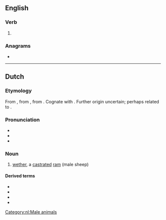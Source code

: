 ==English==

===Verb===
{{en-verb}}

# {{alternative form of|en|hamble}}

===Anagrams===
* {{anagrams|en|a=aehlm|almeh|hemal}}

----

==Dutch==

===Etymology===
From {{inh|nl|dum|hamel}}, from {{inh|nl|odt|*hamal}}, from {{inh|nl|gem-pro|*hamalaz|t=mutilated, castrated}}. Cognate with {{cog|de|Hammel}}. Further origin uncertain; perhaps related to {{m|nl|ham||bacon}}.

===Pronunciation===
* {{IPA|nl|/ˈɦaː.məl/}}
* {{audio|nl|nl-hamel.ogg|hamel}}
* {{hyphenation|nl|ha|mel}}

===Noun===
{{nl-noun|m|-s|hameltje}}

# [[wether]], a [[castrate]]d [[ram]] (male sheep)

====Derived terms====
* {{l|nl|belhamel}}
* {{l|nl|hamelbout}}
* {{l|nl|hamelsoep}} 
* {{l|nl|hamelvlees}}

[[Category:nl:Male animals]]